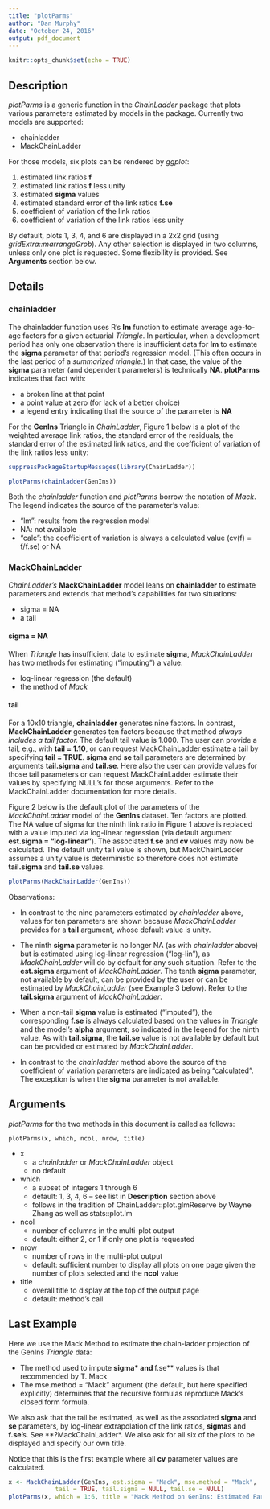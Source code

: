 ```yaml
---
title: "plotParms"
author: "Dan Murphy"
date: "October 24, 2016"
output: pdf_document
---
```


```r
knitr::opts_chunk$set(echo = TRUE)
```

## Description

*plotParms* is a generic function in the *ChainLadder* package
that plots various parameters estimated by models in the package.
Currently two models are supported:

* chainladder
* MackChainLadder

For those models, six plots can be rendered by *ggplot*:

1. estimated link ratios **f**
1. estimated link ratios **f** less unity
1. estimated **sigma** values
1. estimated standard error of the link ratios **f.se**
1. coefficient of variation of the link ratios
1. coefficient of variation of the link ratios less unity

By default,
plots 1, 3, 4, and 6 are displayed in a 2x2 grid
(using *gridExtra::marrangeGrob*).
Any other selection is displayed in two columns,
unless only one plot is requested.
Some flexibility is provided.
See **Arguments** section below.

## Details

### chainladder

The chainladder function uses R's **lm** function to estimate 
average age-to-age factors for a given actuarial *Triangle*.
In particular, when a development period has only one observation
there is insufficient data for **lm** to estimate the **sigma**
parameter of that period's regression model.
(This often occurs in the last period of a *summarized triangle*.)
In that case, 
the value of the **sigma** parameter
(and dependent parameters) 
is technically **NA**.
**plotParms** indicates that fact with:

* a broken line at that point
* a point value at zero (for lack of a better choice)
* a legend entry indicating that the source of the parameter is **NA**

For the **GenIns** Triangle in *ChainLadder*,
Figure 1 below is a plot of the weighted average link ratios,
the standard error of the residuals,
the standard error of the estimated link ratios,
and the coefficient of variation of the link ratios less unity:
```r
suppressPackageStartupMessages(library(ChainLadder))
```
```r
plotParms(chainladder(GenIns))
```

Both the *chainladder* function and 
*plotParms* borrow the notation of *Mack*.
The legend indicates the source of the parameter's value:

* "lm": results from the regression model
* NA: not available
* "calc": the coefficient of variation is always a calculated value 
(cv(f) = f/f.se) or NA

### MackChainLadder

*ChainLadder's* **MackChainLadder** model leans on
**chainladder** to estimate parameters
and extends that method's capabilities for two situations:

* sigma = NA
* a tail

#### sigma = NA

When *Triangle* has insufficient data to estimate **sigma**,
*MackChainLadder* has two methods for estimating ("imputing") a value:

* log-linear regression (the default)
* the method of *Mack*

#### tail

For a 10x10 triangle,
**chainladder** generates nine factors.
In contrast,
**MackChainLadder** generates ten factors because
that method *always includes a tail factor.*
The default tail value is 1.000.
The user can provide a tail,
e.g., with **tail = 1.10**,
or can request MackChainLadder estimate a tail by specifying
**tail = TRUE**.
**sigma** and **se** tail parameters are determined by arguments
**tail.sigma** and **tail.se**.
Here also the user can provide values for those tail parameters
or can request MackChainLadder estimate their values by
specifying NULL's for those arguments.
Refer to the MackChainLadder documentation for more details.

Figure 2 below is the default plot of the parameters of the
*MackChainLadder* model of the **GenIns** dataset.
Ten factors are plotted.
The NA value of sigma for the ninth link ratio 
in Figure 1 above is replaced with a value imputed via log-linear regression
(via default argument **est.sigma = "log-linear"**).
The associated **f.se** 
and **cv** values may now be calculated.
The default unity tail value is shown, 
but MackChainLadder assumes a unity value is deterministic
so therefore does not estimate **tail.sigma** and **tail.se** values.

```r
plotParms(MackChainLadder(GenIns))
```

Observations:

* In contrast to the nine parameters estimated by *chainladder* above,
values for ten parameters are shown because *MackChainLadder* provides
for a **tail** argument, whose default value is unity.

* The ninth **sigma** parameter is no longer NA (as with *chainladder* above)
but is estimated using log-linear regression ("log-lin"),
as *MackChainLadder* will do by default for any such situation.
Refer to the **est.sigma** argument of *MackChainLadder*.
The tenth **sigma** parameter, not available by default, 
can be provided by the user or can be estimated
by *MackChainLadder* (see Example 3 below).
Refer to the **tail.sigma** argument of *MackChainLadder*.

* When a non-tail **sigma** value is estimated ("imputed"),
the corresponding **f.se** is always calculated based on the
values in *Triangle* and the model's **alpha** argument;
so indicated in the legend for the ninth value.
As with **tail.sigma**, the **tail.se** value is not available
by default but can be provided or estimated by *MackChainLadder*.

* In contrast to the *chainladder* method above
the source of the coefficient of variation parameters are indicated
as being "calculated".
The exception is when the **sigma** parameter is not available.

## Arguments

*plotParms* for the two methods in this document is called as follows:

```
plotParms(x, which, ncol, nrow, title)
```

* x
    + a *chainladder* or *MackChainLadder* object
    + no default
* which
    + a subset of integers 1 through 6
    + default: 1, 3, 4, 6 -- see list in **Description** section above
    + follows in the tradition of ChainLadder::plot.glmReserve 
    by Wayne Zhang as well as stats::plot.lm
* ncol
    + number of columns in the multi-plot output
    + default: either 2, or 1 if only one plot is requested
* nrow
    + number of rows in the multi-plot output
    + default: sufficient number to display all plots on one page
  given the number of plots selected and the **ncol** value
* title
    + overall title to display at the top of the output page
    + default: method's call

## Last Example

Here we use the Mack Method to estimate the chain-ladder projection 
of the GenIns *Triangle* data:

* The method used to impute **sigma* and **f.se** values is that
recommended by T. Mack
* The mse.method = "Mack" argument (the default, but here specified 
explicitly)
determines that the recursive formulas reproduce Mack's 
closed form formula.

We also ask that the tail be estimated,
as well as the associated **sigma** and **se**
parameters, 
by log-linear extrapolation of the link ratios,
**sigma**s and **f.se**'s.
See **?MackChainLadder*.
We also ask for all six of the plots to be displayed
and specify our own title.

Notice that this is the first example where all **cv** parameter values
are calculated.

```r
x <- MackChainLadder(GenIns, est.sigma = "Mack", mse.method = "Mack",
             tail = TRUE, tail.sigma = NULL, tail.se = NULL)
plotParms(x, which = 1:6, title = "Mack Method on GenIns: Estimated Parameters")
```